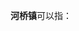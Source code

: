 '''河桥镇'''可以指：
{{PRC admin/disambig|32/08/30/106/000|33/01/85/109/000|62/01/21/104/000}}
{{disambig|cat=三字中国镇名消歧义}}